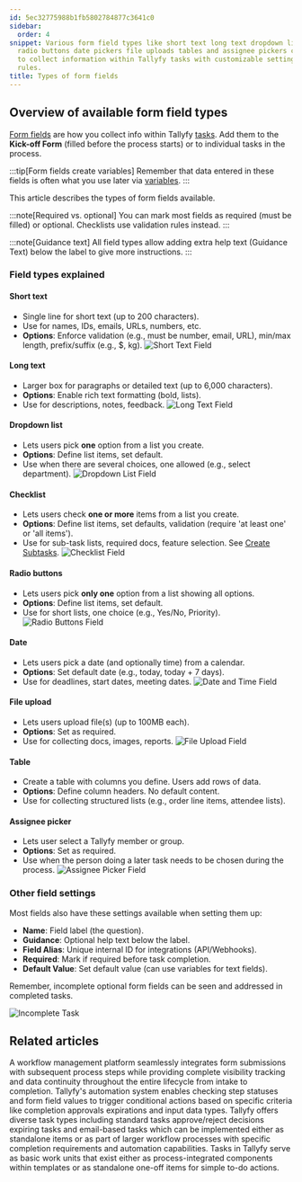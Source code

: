 ```yaml
---
id: 5ec32775988b1fb5802784877c3641c0
sidebar:
  order: 4
snippet: Various form field types like short text long text dropdown lists checklists
  radio buttons date pickers file uploads tables and assignee pickers can be utilized
  to collect information within Tallyfy tasks with customizable settings and validation
  rules.
title: Types of form fields
---
```


## Overview of available form field types

[Form fields](/products/pro/tracking-and-tasks/tasks/what-are-form-fields-in-tallyfy/) are how you collect info within Tallyfy [tasks](/products/pro/tracking-and-tasks/tasks/). Add them to the **Kick-off Form** (filled before the process starts) or to individual tasks in the process.

:::tip[Form fields create variables]
Remember that data entered in these fields is often what you use later via [variables](/products/pro/documenting/templates/variables/).
:::

This article describes the types of form fields available.

:::note[Required vs. optional]
You can mark most fields as required (must be filled) or optional. Checklists use validation rules instead.
:::

:::note[Guidance text]
All field types allow adding extra help text (Guidance Text) below the label to give more instructions.
:::

### Field types explained

#### Short text
*   Single line for short text (up to 200 characters).
*   Use for names, IDs, emails, URLs, numbers, etc.
*   **Options**: Enforce validation (e.g., must be number, email, URL), min/max length, prefix/suffix (e.g., $, kg).
    ![Short Text Field](https://screenshots.tallyfy.com/tallyfy%2Fpro%2Fdesktop-light-short-text-field.png)

#### Long text
*   Larger box for paragraphs or detailed text (up to 6,000 characters).
*   **Options**: Enable rich text formatting (bold, lists).
*   Use for descriptions, notes, feedback.
    ![Long Text Field](https://screenshots.tallyfy.com/tallyfy%2Fpro%2Fdesktop-light-long-text-field.png)

#### Dropdown list
*   Lets users pick **one** option from a list you create.
*   **Options**: Define list items, set default.
*   Use when there are several choices, one allowed (e.g., select department).
    ![Dropdown List Field](https://screenshots.tallyfy.com/tallyfy%2Fpro%2Fdesktop-light-dropdown-list.png)

#### Checklist
*   Lets users check **one or more** items from a list you create.
*   **Options**: Define list items, set defaults, validation (require 'at least one' or 'all items').
*   Use for sub-task lists, required docs, feature selection. See [Create Subtasks](/products/pro/tracking-and-tasks/tasks/how-to-create-and-use-subtasks/).
    ![Checklist Field](https://screenshots.tallyfy.com/tallyfy%2Fpro%2Fdesktop-light-checklist-field.png)

#### Radio buttons
*   Lets users pick **only one** option from a list showing all options.
*   **Options**: Define list items, set default.
*   Use for short lists, one choice (e.g., Yes/No, Priority).
    ![Radio Buttons Field](https://screenshots.tallyfy.com/tallyfy%2Fpro%2Fdesktop-light-radiobuttons-field.png)

#### Date
*   Lets users pick a date (and optionally time) from a calendar.
*   **Options**: Set default date (e.g., today, today + 7 days).
*   Use for deadlines, start dates, meeting dates.
    ![Date and Time Field](https://screenshots.tallyfy.com/tallyfy%2Fpro%2Fdesktop-light-datetime-field.png)

#### File upload
*   Lets users upload file(s) (up to 100MB each).
*   **Options**: Set as required.
*   Use for collecting docs, images, reports.
    ![File Upload Field](https://screenshots.tallyfy.com/tallyfy%2Fpro%2Fdesktop-light-file-upload-field.png)

#### Table
*   Create a table with columns you define. Users add rows of data.
*   **Options**: Define column headers. No default content.
*   Use for collecting structured lists (e.g., order line items, attendee lists).

#### Assignee picker
*   Lets user select a Tallyfy member or group.
*   **Options**: Set as required.
*   Use when the person doing a later task needs to be chosen during the process.
    ![Assignee Picker Field](https://screenshots.tallyfy.com/tallyfy%2Fpro%2Fdesktop-light-assignee-picker.png)

### Other field settings

Most fields also have these settings available when setting them up:

*   **Name**: Field label (the question).
*   **Guidance**: Optional help text below the label.
*   **Field Alias**: Unique internal ID for integrations (API/Webhooks).
*   **Required**: Mark if required before task completion.
*   **Default Value**: Set default value (can use variables for text fields).

Remember, incomplete optional form fields can be seen and addressed in completed tasks.

![Incomplete Task](https://screenshots.tallyfy.com/tallyfy%2Fpro%2Fdesktop-light-show-not-required-field.png)


## Related articles
<CardGrid>
<LinkTitleCard header="<b>Features > Structure intake</b>" href="/products/pro/tutorials/features/structure-intake/" > A workflow management platform seamlessly integrates form submissions with subsequent process steps while providing complete visibility tracking and data continuity throughout the entire lifecycle from intake to completion. </LinkTitleCard>
<LinkTitleCard header="<b>Conditionals > Conditionals (IF) explained</b>" href="/products/pro/documenting/templates/automations/conditionals/conditionals-explained/" > Tallyfy's automation system enables checking step statuses and form field values to trigger conditional actions based on specific criteria like completion approvals expirations and input data types. </LinkTitleCard>
<LinkTitleCard header="<b>Tasks > Step types</b>" href="/products/pro/tracking-and-tasks/tasks/what-types-of-tasks-can-i-create-with-tallyfy/" > Tallyfy offers diverse task types including standard tasks approve/reject decisions expiring tasks and email-based tasks which can be implemented either as standalone items or as part of larger workflow processes with specific completion requirements and automation capabilities. </LinkTitleCard>
<LinkTitleCard header="<b>Tracking And Tasks > More about tasks</b>" href="/products/pro/tracking-and-tasks/tasks/" > Tasks in Tallyfy serve as basic work units that exist either as process-integrated components within templates or as standalone one-off items for simple to-do actions. </LinkTitleCard>
</CardGrid>